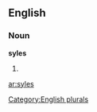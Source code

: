 
==English==

===Noun===
'''syles'''

# {{plural of|[[syle]]}}

[[Category:English plurals]]

[[ar:syles]]